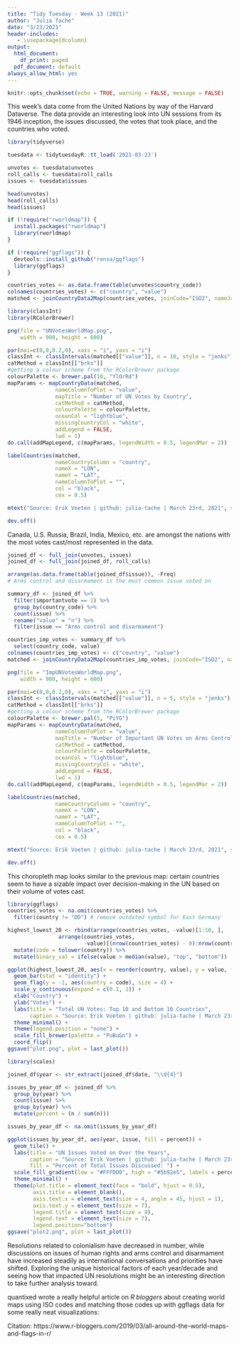 ```yaml
---
title: "Tidy Tuesday - Week 13 (2021)"
author: "Julia Tache"
date: "3/23/2021"
header-includes:
   - \usepackage{dcolumn}
output:
  html_document:
    df_print: paged
  pdf_document: default 
always_allow_html: yes
---
```


```r
knitr::opts_chunk$set(echo = TRUE, warning = FALSE, message = FALSE)
```

This week's data come from the United Nations by way of the Harvard Dataverse. The data provide an interesting look into UN sessions from its 1946 inception, the issues discussed, the votes that took place, and the countries who voted. 

```r
library(tidyverse)

tuesdata <- tidytuesdayR::tt_load('2021-03-23')

unvotes <- tuesdata$unvotes
roll_calls <- tuesdata$roll_calls
issues <- tuesdata$issues
```

```r
head(unvotes)
head(roll_calls)
head(issues)
```

```r
if (!require("rworldmap")) {
  install.packages("rworldmap")
  library(rworldmap)
}

if (!require("ggflags")) {
  devtools::install_github("rensa/ggflags")
  library(ggflags)
}
```

```r
countries_votes <- as.data.frame(table(unvotes$country_code))
colnames(countries_votes) <- c("country", "value")
matched <- joinCountryData2Map(countries_votes, joinCode="ISO2", nameJoinColumn="country")
```

```r
library(classInt)
library(RColorBrewer)

png(file = "UNVotesWorldMap.png",
    width = 900, height = 600)

par(mai=c(0,0,0.2,0), xaxs = "i", yaxs = "i")
classInt <- classIntervals(matched[["value"]], n = 10, style = "jenks")
catMethod = classInt[["brks"]]
#getting a colour scheme from the RColorBrewer package
colourPalette <- brewer.pal(10, "YlOrRd")
mapParams <- mapCountryData(matched,
               nameColumnToPlot = "value",
               mapTitle = "Number of UN Votes by Country",
               catMethod = catMethod,
               colourPalette = colourPalette,
               oceanCol = "lightblue",
               missingCountryCol = "white",
               addLegend = FALSE,
               lwd = 1)
do.call(addMapLegend, c(mapParams, legendWidth = 0.5, legendMar = 2))

labelCountries(matched, 
               nameCountryColumn = "country", 
               nameX = "LON", 
               nameY = "LAT", 
               nameColumnToPlot = "", 
               col = "black",
               cex = 0.5)

mtext("Source: Erik Voeten | github: julia-tache | March 23rd, 2021", side = 1, line = -1)

dev.off()
```

Canada, U.S. Russia, Brazil, India, Mexico, etc. are amongst the nations with the most votes cast/most represented in the data.

```r
joined_df <- full_join(unvotes, issues)
joined_df <- full_join(joined_df, roll_calls)

arrange(as.data.frame(table(joined_df$issue)), -Freq)
# Arms control and disarmament is the most common issue voted on 

summary_df <- joined_df %>%
  filter(importantvote == 1) %>%
  group_by(country_code) %>%
  count(issue) %>%
  rename("value" = "n") %>%
  filter(issue == "Arms control and disarmament")
```

```r
countries_imp_votes <- summary_df %>%
  select(country_code, value) 
colnames(countries_imp_votes) <- c("country", "value")
matched <- joinCountryData2Map(countries_imp_votes, joinCode="ISO2", nameJoinColumn="country")
```

```r
png(file = "ImpUNVotesWorldMap.png",
    width = 900, height = 600)

par(mai=c(0,0,0.2,0), xaxs = "i", yaxs = "i")
classInt <- classIntervals(matched[["value"]], n = 5, style = "jenks")
catMethod = classInt[["brks"]]
#getting a colour scheme from the RColorBrewer package
colourPalette <- brewer.pal(5, "PiYG")
mapParams <- mapCountryData(matched,
               nameColumnToPlot = "value",
               mapTitle = "Number of Important UN Votes on Arms Control by Country",
               catMethod = catMethod,
               colourPalette = colourPalette,
               oceanCol = "lightblue",
               missingCountryCol = "white",
               addLegend = FALSE,
               lwd = 1)
do.call(addMapLegend, c(mapParams, legendWidth = 0.5, legendMar = 2))

labelCountries(matched, 
               nameCountryColumn = "country", 
               nameX = "LON", 
               nameY = "LAT", 
               nameColumnToPlot = "", 
               col = "black",
               cex = 0.5)

mtext("Source: Erik Voeten | github: julia-tache | March 23rd, 2021", side = 1, line = -1)

dev.off()
```

This choropleth map looks similar to the previous map: certain countries seem to have a sizable impact over decision-making in the UN based on their volume of votes cast. 

```r
library(ggflags)
countries_votes <- na.omit(countries_votes) %>%
  filter(country != "DD") # remove outdated symbol for East Germany 

highest_lowest_20 <- rbind(arrange(countries_votes, -value)[1:10, ], 
                arrange(countries_votes, 
                        -value)[(nrow(countries_votes) - 9):nrow(countries_votes), ]) %>%
  mutate(code = tolower(country)) %>%
  mutate(binary_val = ifelse(value > median(value), "top", "bottom"))

ggplot(highest_lowest_20, aes(x = reorder(country, value), y = value, fill = binary_val)) +
  geom_bar(stat = "identity") + 
  geom_flag(y = -1, aes(country = code), size = 4) + 
  scale_y_continuous(expand = c(0.1, 1)) +
  xlab("Country") +
  ylab("Votes") +
  labs(title = "Total UN Votes: Top 10 and Bottom 10 Countries",
       caption = "Source: Erik Voeten | github: julia-tache | March 23rd, 2021") + 
  theme_minimal() +
  theme(legend.position = "none") +
  scale_fill_brewer(palette = "PuBuGn") + 
  coord_flip()
ggsave("plot.png", plot = last_plot())
```
```r
library(scales)

joined_df$year <- str_extract(joined_df$date, "\\d{4}")

issues_by_year_df <- joined_df %>%
  group_by(year) %>%
  count(issue) %>%
  group_by(year) %>%
  mutate(percent = (n / sum(n)))

issues_by_year_df <- na.omit(issues_by_year_df)

ggplot(issues_by_year_df, aes(year, issue, fill = percent)) + 
  geom_tile() + 
  labs(title = "UN Issues Voted on Over the Years",
       caption = "Source: Erik Voeten | github: julia-tache | March 23rd, 2021",
       fill = "Percent of Total Issues Discussed: ") + 
  scale_fill_gradient(low = "#FFFDD0", high = "#5b92e5", labels = percent) + 
  theme_minimal() + 
  theme(plot.title = element_text(face = "bold", hjust = 0.5),
        axis.title = element_blank(),
        axis.text.x = element_text(size = 4, angle = 45, hjust = 1),
        axis.text.y = element_text(size = 7),
        legend.title = element_text(size = 9), 
        legend.text = element_text(size = 7),
        legend.position="bottom")
ggsave("plot2.png", plot = last_plot())
```

Resolutions related to colonialism have decreased in number, while discussions on issues of human rights and arms control and disarmament have increased steadily as international conversations and priorities have shifted. Exploring the unique historical factors of each year/decade and seeing how that impacted UN resolutions might be an interesting direction to take further analysis toward. 

quantixed wrote a really helpful article on *R bloggers* about creating world maps using ISO codes and matching those codes up with ggflags data for some really neat visualizations:  

Citation: https://www.r-bloggers.com/2019/03/all-around-the-world-maps-and-flags-in-r/
